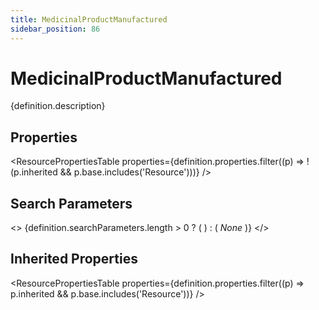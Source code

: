 ```yaml
---
title: MedicinalProductManufactured
sidebar_position: 86
---
```



# MedicinalProductManufactured

<p>{definition.description}</p>

## Properties

<ResourcePropertiesTable properties={definition.properties.filter((p) => !(p.inherited && p.base.includes('Resource')))} />

## Search Parameters

<>
  {definition.searchParameters.length > 0 ? (
    <SearchParamsTable searchParams={definition.searchParameters} />
  ) : (
    <em>None</em>
  )}
</>

## Inherited Properties

<ResourcePropertiesTable properties={definition.properties.filter((p) => p.inherited && p.base.includes('Resource'))} />


